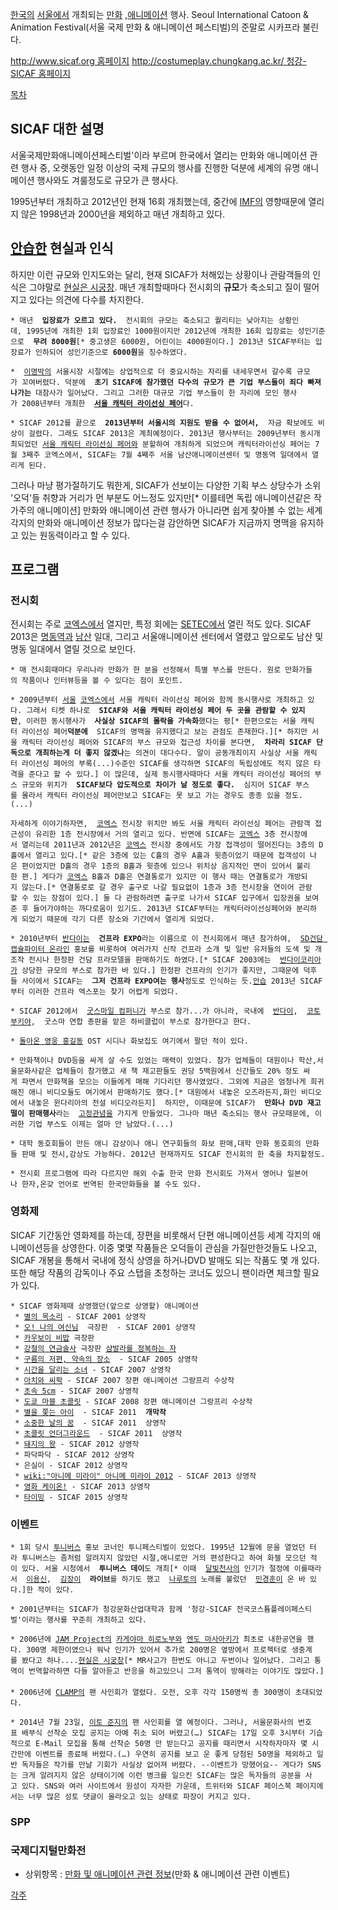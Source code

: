 [[한국]]의  [[서울]]에서 개최되는 [[만화]] ,[[애니메이션]] 행사.
Seoul International Catoon & Animation Festival(서울 국제 만화 & 애니메이션 페스티벌)의 준말로 시카프라 불린다.

[[http://www.sicaf.org 홈페이지]]
[[http://costumeplay.chungkang.ac.kr/ 청강-SICAF 홈페이지]]

[[목차]]
== SICAF 대한 설명 ==
서울국제만화애니메이션페스티벌'이라 부르며 한국에서 열리는 만화와 애니메이션 관련 행사 중, 오랫동안 일정 이상의 국제 규모의 행사를 진행한 덕분에 세계의 유명 애니메이션 행사와도 겨룰정도로 규모가 큰 행사다.

1995년부터 개최하고 2012년인 현재 16회 개최했는데, 중간에  [[IMF]]의 영향때문에 열리지 않은 1998년과 2000년을 제외하고 매년 개최하고 있다.

== [[안습]]한 현실과 인식 ==
하지만 이런 규모와 인지도와는 달리, 현재 SICAF가 처해있는 상황이나 관람객들의 인식은 그야말로  [[현실은 시궁창]]. 매년 개최할때마다 전시회의  '''규모'''가 축소되고 질이 떨어지고 있다는 의견에 다수를 차지한다.

 * 매년  '''입장료가 오르고 있다.'''  전시회의 규모는 축소되고 퀄리티는 낮아지는 상황인데, 1995년에 개최한 1회 입장료인 1000원이지만 2012년에 개최한 16회 입장료는 성인기준으로  '''무려 8000원'''[* 중고생은 6000원, 어린이는 4000원이다.] 2013년 SICAF부터는 입장료가 인하되어 성인기준으로 '''6000원'''을 징수하였다. 

 *  [[이명박]]의 서울시장 시절에는 상업적으로 더 중요시하는 자리를 내세우면서 갈수록 규모가 꼬여버렸다. 덕분에  '''초기 SICAF에 참가했던 다수의 규모가 큰 기업 부스들이 죄다 빠져나가는''' 대참사가 일어났다. 그리고 그러한 대규모 기업 부스들이 한 자리에 모인 행사가 2008년부터 개최한  '''[[서울 캐릭터 라이선싱 페어]]'''다.

 * SICAF 2012를 끝으로  '''2013년부터 서울시의 지원도 받을 수 없어서,'''  자금 확보에도 비상이 걸렸다. 그래도 SICAF 2013은 계최예정이다. 2013년 행사부터는 2009년부터 동시개최되었던 [[서울 캐릭터 라이선싱 페어]]와 분할하여 개최하게 되었으며 캐릭터라이선싱 페어는 7월 3째주 코엑스에서, SICAF는 7월 4째주 서울 남산애니메이션센터 및 명동역 일대에서 열리게 된다.

그러나 마냥 평가절하기도 뭐한게, SICAF가 선보이는 다양한 기획 부스 상당수가 소위 '오덕'들 취향과 거리가 먼 부분도 어느정도 있지만[* 이를테면 독립 애니메이션같은 작가주의 애니메이션] 만화와 애니메이션 관련 행사가 아니라면 쉽게 찾아볼 수 없는 세계 각지의 만화와 애니메이션 정보가 많다는걸 감안하면 SICAF가 지금까지 명맥을 유지하고 있는 원동력이라고 할 수 있다.
== 프로그램 ==
=== 전시회 === 
전시회는 주로  [[코엑스]]에서 열지만, 특정 회에는 [[SETEC]]에서 열린 적도 있다. SICAF 2013은  [[명동역]]과  [[남산]]  일대, 그리고 서울애니메이션 센터에서 열렸고 앞으로도 남산 및 명동 일대에서 열릴 것으로 보인다.

 * 매 전시회때마다 우리나라 만화가 한 분을 선정해서 특별 부스를 만든다. 원로 만화가들의 작품이나 인터뷰등을 볼 수 있다는 점이 포인트.

 * 2009년부터 [[서울]] [[코엑스]]에서 서울 캐릭터 라이선싱 페어와 함께 동시행사로 개최하고 있다. 그래서 티켓 하나로  '''SICAF와 서울 캐릭터 라이선싱 페어 두 곳을 관람할 수 있지만''', 이러한 동시행사가  '''사실상 SICAF의 몰락을 가속화'''했다는 평[* 한편으로는 서울 캐릭터 라이선싱 페어'''덕분에'''  SICAF의 명맥을 유지했다고 보는 관점도 존재한다.][* 하지만 서울 캐릭터 라이선싱 페어와 SICAF의 부스 규모와 접근성 차이를 본다면,  '''차라리 SICAF 단독으로 개최하는게 더 좋지 않겠나'''는 의견이 대다수다. 말이 공동개최이지 사실상 서울 캐릭터 라이선싱 페어의 부록(...)수준인 SICAF를 생각하면 SICAF의 독립성에도 적지 않은 타격을 준다고 할 수 있다.] 이 많은데, 실제 동시행사때마다 서울 캐릭터 라이선싱 페어의 부스 규모와 위치가  '''SICAF보다 압도적으로 차이가 날 정도로 좋다.'''  심지어 SICAF 부스를 몰라서 캐릭터 라이선싱 페어만보고 SICAF는 못 보고 가는 경우도 종종 있을 정도.(...) 

 자세하게 이야기하자면,  [[코엑스]] 전시장 위치만 봐도 서울 캐릭터 라이선싱 페어는 관람객 접근성이 유리한 1층 전시장에서 거의 열리고 있다. 반면에 SICAF는 [[코엑스]] 3층 전시장에서 열리는데 2011년과 2012년은 [[코엑스]] 전시장 중에서도 가장 접객성이 떨어진다는 3층의 D홀에서 열리고 있다.[* 같은 3층에 있는 C홀의 경우 A홀과 윗층이었기 때문에 접객성이 나은 편이었지만 D홀의 경우 1층의 B홀과 윗층에 있으나 위치상 음지적인 면이 있어서 불리한 편.] 게다가 [[코엑스]] B홀과 D홀은 연결통로가 있지만 이 행사 때는 연결통로가 개방되지 않는다.[* 연결통로로 갈 경우 출구로 나갈 필요없이 1층과 3층 전시장을 연이어 관람할 수 있는 장점이 있다.] 둘 다 관람하려면 출구로 나가서 SICAF 입구에서 입장권을 보여준 후 들어가야하는 까다로움이 있기도. 2013년 SICAF부터는 캐릭터라이선싱페어와 분리하게 되었기 때문에 각기 다른 장소와 기간에서 열리게 되었다.

 * 2010년부터 [[반다이]]는  '''건프라 EXPO'''라는 이름으로 이 전시회에서 매년 참가하여,  [[SD건담 캡슐파이터 온라인]] 홍보를 비롯하여 여러가지 신작 건프라 소개 및 일반 유저들의 도색 및 개조작 전시나 한정판 건담 프라모델을 판매하기도 하였다.[* SICAF 2003에는  [[반다이코리아]]가 상당한 규모의 부스로 참가한 바 있다.] 한정판 건프라의 인기가 좋지만, 그때문에 덕후들 사이에서 SICAF는  '''그저 건프라 EXPO여는 행사'''정도로 인식하는 듯.[[안습]] 2013년 SICAF부터 이러한 건프라 엑스포는 찾기 어렵게 되었다.

 * SICAF 2012에서  [[굿스마일 컴퍼니]]가 부스로 참가...가 아니라, 국내에  [[반다이]],  [[코토부키야]],  굿스마 연합 총판을 맡은 하비클럽이 부스로 참가한다고 한다. 

 * [[돌아온 영웅 홍길동]] OST 시디나 화보집도 여기에서 팔던 적이 있다.

 * 만화책이나 DVD등을 싸게 살 수도 있었는 매력이 있었다. 참가 업체들이 대원이나 학산,서울문화사같은 업체들이 참가했고 새 책 재고판들도 권당 5백원에서 신간들도 20% 정도 싸게 파면서 만화책을 모으는 이들에게 매해 기다리던 행사였었다. 그외에 지금은 엄청나게 희귀해진 애니 비디오들도 여기에서 판매하기도 했다.[* 대원에서 내놓은 오즈라든지,화인 비디오에서 내놓은 윈다리아의 전설 비디오라든지]  하지만, 이때문에 SICAF가  '''만화나 DVD 재고 떨이 판매행사'''라는  [[고정관념]]을 가지게 만들었다. 그나마 매년 축소되는 행사 규모때문에, 이러한 기업 부스도 이제는 얼마 안 남았다.(...)

 * 대학 동호회들이 만든 애니 감상이나 애니 연구회들의 화보 판매,대학 만화 동호회의 만화들 판매 및 전시,감상도 가능하다. 2012년 현재까지도 SICAF 전시회의 한 축을 차지할정도.

 * 전시회 프로그램에 따라 다르지만 해외 수출 한국 만화 전시회도 가져서 영어나 일본어나 한자,온갖 언어로 번역된 한국만화들을 볼 수도 있다. 

=== 영화제 ===
SICAF 기간동안 영화제를 하는데, 장편을 비롯해서 단편 애니메이션등 세계 각지의 애니메이션등을 상영한다. 이중 몇몇 작품들은 오덕들이 관심을 가질만한것들도 나오고, SICAF 개봉을 통해서 국내에 정식 상영을 하거나DVD 발매도 되는 작품도 몇 개 있다. 또한 해당 작품의 감독이나 주요 스탭을 초청하는 코너도 있으니 팬이라면 체크할 필요가 있다. 

 * SICAF 영화제때 상영했던(앞으로 상영할) 애니메이션
  * [[별의 목소리]] - SICAF 2001 상영작
  * [[오! 나의 여신님]]  극장판  - SICAF 2001 상영작
  * [[카우보이 비밥]] 극장판
  * [[강철의 연금술사]] 극장판 [[샴발라를 정복하는 자]]
  * [[구름의 저편, 약속의 장소]]  - SICAF 2005 상영작      
  * [[시간을 달리는 소녀]] - SICAF 2007 상영작
  * [[아치와 씨팍]] - SICAF 2007 장편 애니메이션 그랑프리 수상작
  * [[초속 5cm]] - SICAF 2007 상영작
  * [[도쿄 마블 초콜릿]] - SICAF 2008 장편 애니메이션 그랑프리 수상작
  * [[별을 쫓는 아이]]  - SICAF 2011  '''개막작'''
  * [[소중한 날의 꿈]]  - SICAF 2011  상영작
  * [[초콜릿 언더그라운드]]  - SICAF 2011  상영작 
  * [[돼지의 왕]] - SICAF 2012 상영작
  * 파닥파닥 - SICAF 2012 상영작
  * 은실이 - SICAF 2012 상영작
  * [[wiki:"아니메 미라이" 아니메 미라이 2012]] - SICAF 2013 상영작
  * [[영화 케이온!]] - SICAF 2013 상영작
  * [[타이밍]] - SICAF 2015 상영작

=== 이벤트 ===
 * 1회 당시 [[투니버스]] 홍보 코너인 투니페스티벌이 있었다. 1995년 12월에 문을 열었던 터라 투니버스는 좀처럼 알려지지 않았던 시절,애니로만 거의 편성한다고 하여 화젤 모으던 적이 있다. 서울 시청에서  '''투니버스 데이'''도 개최[* 이때  [[달빛천사]]의 인기가 절정에 이를때라서  [[이용신]],  [[김장]]이  '''라이브'''를 하기도 했고  [[나루토]]의 노래를 불렀던  [[민경훈]]이 온 바 있다.]한 적이 있다.

 * 2001년부터는 SICAF가 청강문화산업대학과 함께 '청강-SICAF 전국코스튬플레이페스티벌'이라는 행사를 꾸준히 개최하고 있다.

 * 2006년에 [[JAM Project]]의 [[카게야마 히로노부]]와 [[엔도 마사아키]]가 최초로 내한공연을 했다. 300명 제한이였으나 워낙 인기가 있어서 추가로 200명은 옆방에서 프로젝터로 생중계를 봤다고 하나....[[현실은 시궁창]][* MR사고가 한번도 아니고 두번이나 일어났다. 그리고 통역이 번역할라하면 다들 알아듣고 반응을 하고있으니 그저 통역이 방해라는 이야기도 많았다.]
 
 * 2006년에 [[CLAMP]]의 팬 사인회가 열렸다. 오전, 오후 각각 150명씩 총 300명이 초대되었다. 

 * 2014년 7월 23일, [[이토 준지]]의 팬 사인회를 열 예정이다. 그러나, 서울문화사의 번호표 배부식 선착순 모집 공지는 아예 취소 되어 버렸고(…) SICAF는 17일 오후 3시부터 기습적으로 E-Mail 모집을 통해 선착순 50명 만 받는다고 공지를 때리면서 시작하자마자 몇 시간만에 이벤트를 종료해 버렸다.(…) 우연히 공지를 보고 운 좋게 당첨된 50명을 제외하고 일반 독자들은 작가를 만날 기회가 사실상 없어져 버렸다. --이벤트가 망했어요-- 게다가 SNS는 크게 알려지지 않은 상태이기에 이런 병크를 일으킨 SICAF는 많은 독자들의 공분을 사고 있다. SNS와 여러 사이트에서 원성이 자자한 가운데, 트위터와 SICAF 페이스북 페이지에서는 너무 많은 성토 댓글이 올라오고 있는 상태로 파장이 커지고 있다.
=== SPP ===

=== 국제디지털만화전 ===

* 상위항목 : [[만화 및 애니메이션 관련 정보]](만화 & 애니메이션 관련 이벤트)


[[각주]]
